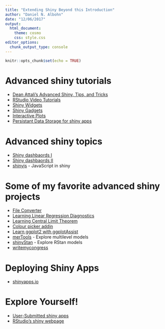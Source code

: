 ```yaml
---
title: "Extending Shiny Beyond this Introduction"
author: "Daniel N. Albohn"
date: "12/06/2017"
output: 
  html_document:
    theme: cosmo
    css: style.css
editor_options: 
  chunk_output_type: console
---
```


```r
knitr::opts_chunk$set(echo = TRUE)
```

# Advanced shiny tutorials
- [Dean Attali's Advanced Shiny, Tips, and Tricks](https://github.com/daattali/advanced-shiny)
- [RStudio Video Tutorials](https://shiny.rstudio.com/tutorial/)
- [Shiny Widgets](https://shiny.rstudio.com/gallery/widget-gallery.html)
- [Shiny Gadgets](https://shiny.rstudio.com/articles/gadgets.html)
- [Interactive Plots](https://shiny.rstudio.com/articles/plot-interaction-advanced.html)
- [Persistant Data Storage for shiny apps](https://shiny.rstudio.com/articles/persistent-data-storage.html)

# Advanced shiny topics
- [Shiny dashbaords I](http://rstudio.github.io/shinydashboard/)
- [Shiny dashbaords II](https://shiny.rstudio.com/articles/dashboards.html)
- [shinyjs](https://deanattali.com/shinyjs/) - JavaScript in shiny

# Some of my favorite advanced shiny projects
- [File Converter](https://gallery.shinyapps.io/rioweb/)
- [Learning Linear Regression Diagnostics](https://gallery.shinyapps.io/slr_diag/)
- [Learning Central Limit Theorem](https://gallery.shinyapps.io/CLT_prop/)
- [Colour picker addin](https://github.com/daattali/colourpicker)
- [Learn ggplot2 with ggplotAssist](https://github.com/cardiomoon/ggplotAssist)
- [merTools](https://www.jaredknowles.com/journal/2015/8/12/announcing-mertools) - Explore multilevel models
- [shinyStan](http://andrewgelman.com/2015/03/02/introducing-shinystan/) - Explore RStan models
- [writemycongress](http://www.writemycongress.com/)

# Deploying Shiny Apps 
- [shinyapps.io](https://shinyapps.io)

# Explore Yourself!
- [User-Submitted shiny apps](https://www.showmeshiny.com/)
- [RStudio's shiny webpage](https://shiny.rstudio.com/)
